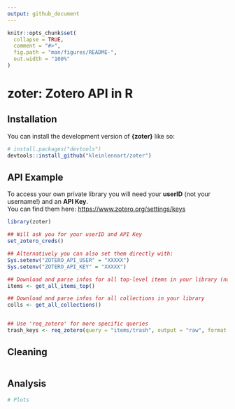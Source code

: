 ```yaml
---
output: github_document
---
```


<!-- README.md is generated from README.Rmd. Please edit that file -->

```r
knitr::opts_chunk$set(
  collapse = TRUE,
  comment = "#>",
  fig.path = "man/figures/README-",
  out.width = "100%"
)
```

# zoter: Zotero API in R

<!-- badges: start -->

<!-- badges: end -->

## Installation

You can install the development version of **{zoter}** like so:

``` r
# install.packages("devtools")
devtools::install_github("kleinlennart/zoter")
```

## API Example

To access your own private library you will need your **userID** (not your username!) and an **API Key**. \
You can find them here: [https://www.zotero.org/settings/keys](https://www.zotero.org/settings/keys/new)

```r
library(zoter)

## Will ask you for your userID and API Key
set_zotero_creds()

## Alternatively you can also set them directly with:
Sys.setenv("ZOTERO_API_USER" = "XXXXX")
Sys.setenv("ZOTERO_API_KEY" = "XXXXX")

## Download and parse infos for all top-level items in your library (not notes or attachments)
items <- get_all_items_top()

## Download and parse infos for all collections in your library
colls <- get_all_collections()


## Use 'req_zotero' for more specific queries
trash_keys <- req_zotero(query = "items/trash", output = "raw", format = "keys")
```

## Cleaning

```r
```

## Analysis

```r
# Plots
```
